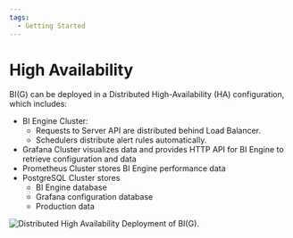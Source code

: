```yaml
---
tags:
  - Getting Started
---
```



# High Availability

BI(G) can be deployed in a Distributed High-Availability (HA) configuration, which includes:

- BI Engine Cluster:
  - Requests to Server API are distributed behind Load Balancer.
  - Schedulers distribute alert rules automatically.
- Grafana Cluster visualizes data and provides HTTP API for BI Engine to retrieve configuration and data
- Prometheus Cluster stores BI Engine performance data
- PostgreSQL Cluster stores
  - BI Engine database
  - Grafana configuration database
  - Production data

<Image
  title="Distributed High Availability Deployment of BI(G)."
  src="/img/blog/2024-01-17-big-1.6.0/high-availability.png"
/>
